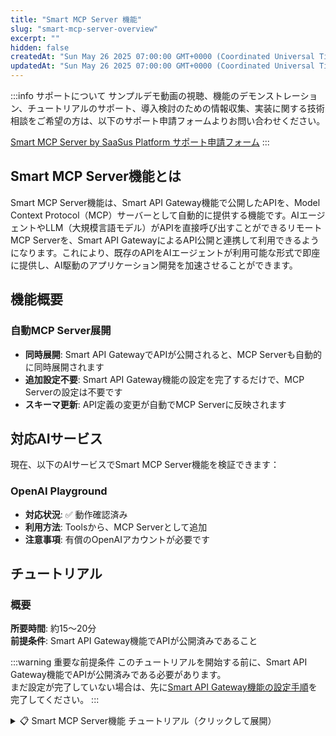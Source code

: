 ```yaml
---
title: "Smart MCP Server 機能"
slug: "smart-mcp-server-overview"
excerpt: ""
hidden: false
createdAt: "Sun May 26 2025 07:00:00 GMT+0000 (Coordinated Universal Time)"
updatedAt: "Sun May 26 2025 07:00:00 GMT+0000 (Coordinated Universal Time)"
---
```


:::info サポートについて
サンプルデモ動画の視聴、機能のデモンストレーション、チュートリアルのサポート、導入検討のための情報収集、実装に関する技術相談をご希望の方は、以下のサポート申請フォームよりお問い合わせください。

[Smart MCP Server by SaaSus Platform サポート申請フォーム](https://forms.gle/DVDqrcNc525E9GG68)
:::

## Smart MCP Server機能とは

Smart MCP Server機能は、Smart API Gateway機能で公開したAPIを、Model Context Protocol（MCP）サーバーとして自動的に提供する機能です。AIエージェントやLLM（大規模言語モデル）がAPIを直接呼び出すことができるリモートMCP Serverを、Smart API GatewayによるAPI公開と連携して利用できるようになります。これにより、既存のAPIをAIエージェントが利用可能な形式で即座に提供し、AI駆動のアプリケーション開発を加速させることができます。

## 機能概要

### 自動MCP Server展開
- **同時展開**: Smart API GatewayでAPIが公開されると、MCP Serverも自動的に同時展開されます
- **追加設定不要**: Smart API Gateway機能の設定を完了するだけで、MCP Serverの設定は不要です
- **スキーマ更新**: API定義の変更が自動でMCP Serverに反映されます

## 対応AIサービス

現在、以下のAIサービスでSmart MCP Server機能を検証できます：

### OpenAI Playground
- **対応状況**: ✅ 動作確認済み
- **利用方法**: Toolsから、MCP Serverとして追加
- **注意事項**: 有償のOpenAIアカウントが必要です

## チュートリアル

### 概要

**所要時間**: 約15〜20分  
**前提条件**: Smart API Gateway機能でAPIが公開済みであること

:::warning 重要な前提条件
このチュートリアルを開始する前に、Smart API Gateway機能でAPIが公開済みである必要があります。<br/>
まだ設定が完了していない場合は、先に[Smart API Gateway機能の設定手順](./manual.mdx)を完了してください。
:::

<details>
<summary>📋 Smart MCP Server機能 チュートリアル（クリックして展開）</summary>
<div>

このチュートリアルでは、Smart API Gateway機能で公開したAPIを、AIサービスが利用できるMCP Serverとして設定する手順を説明します。

---

## Step 1: MCP Server エンドポイントの確認

1. [SaaS開発コンソール](https://settings.console.saasus.io/dashboard)にログインします
2. 左側のメニューから **Smart API Gateway** を選択します
3. APIが公開されている状態であることを確認します
4. 画面をスクロールすると以下の情報が表示されますので控えてください：

- **MCP Server エンドポイント**: AIサービスが接続するためのエンドポイント

![smart-mcp-server-tutorial-2](/ja/img/api-gateway-function/smart-mcp-server-tutorial-2.png)

---

## Step 2: API Keyの確認

1. [SaaS運用コンソール](https://saasadmin.console.saasus.io/dashboard)にログインします
2. 左側のメニューから **ユーザー管理** を選択します
3. 特定のユーザーのActions列の **APIキー管理ボタン** を押下します
4. ダイアログでAPIキーが表示されますので控えてください（もし未発行の場合は、新しく発行してください）

![smart-mcp-server-tutorial-3](/ja/img/api-gateway-function/smart-mcp-server-tutorial-3.png)

## Step 3: OpenAI Playgroundの利用準備

:::warning 重要な注意事項
OpenAI Playgroundの利用には**有償のOpenAIアカウント**が必要です。無料アカウントでは利用できません。<br/>
また、API呼び出しごとに利用料金が発生しますので、予算設定等の適切な管理を行ってください。
:::

### OpenAIアカウントの準備

このステップでは、OpenAI Playgroundを利用するための前提条件を確認し、必要なアカウント設定を行います。

#### 1. OpenAIアカウントの作成・ログイン

1. [OpenAI Platform](https://platform.openai.com/) にアクセスします
2. 「Sign up」からアカウント作成画面に移動します
3. メールアドレス、パスワードの必要な認証情報を入力してメール検証を行います
4. 氏名と生年月日、Organization name、What best describes you?を入力してください
5. Invite your team、Make your first API callはお客様の状況に合わせて入力してください
6. Add some API creditsは後ほど設定するので、「I'll buy credits later」を押下してください

以上で登録は完了です。

#### 2. 支払い方法の設定（必須）

:::danger 重要
OpenAI Playgroundを利用するには、支払い方法の設定が**必須**です。
:::

1. [OpenAI Platform](https://platform.openai.com/)にログインします
2. 右上のアカウントアイコンを押下して、表示された「Your Profile」を選択します
3. サイドメニューから、「Billing」を選択します
3. 「Add payment details」から有効なクレジットカードを追加し、クレジットをチャージします

#### 3. OpenAI Playgroundへのアクセス確認

1. [OpenAI Playground](https://platform.openai.com/playground) にアクセスします
2. チャット画面が正常に表示されることを確認します
3. 簡単なメッセージを送信して利用可能であることを確認します

---

## Step 4: AIサービスでの動作検証

:::info
現時点では、OpenAI Playgroundでの動作検証のみサポートしております。
:::

### OpenAI Playground

1. [OpenAI Playground](https://platform.openai.com/playground) にアクセスします
2. **Tools** セクションで **Create...** をクリックします
3. **MCP Server** を選択します
  ![smart-mcp-server-tutorial-4](/ja/img/api-gateway-function/smart-mcp-server-tutorial-4.png)
4. **Add New** を選択します
  ![smart-mcp-server-tutorial-5](/ja/img/api-gateway-function/smart-mcp-server-tutorial-5.png)
5. 表示されたフォームにそれぞれ値を入力します：
  - **URL** : 控えておいた**MCP Serverエンドポイント**
  - **Label** : 任意のラベル
  - **Authentication** : **Custom headers** を選択
    - キー : **x-api-key**
    - 値 : **控えておいた**APIキー**
  ![smart-mcp-server-tutorial-6](/ja/img/api-gateway-function/smart-mcp-server-tutorial-6.png)
6. **Connect**を押下します
7. 成功するとToolsに利用可能なAPI一覧が表示されます
　![smart-mcp-server-tutorial-7](/ja/img/api-gateway-function/smart-mcp-server-tutorial-7.png)
8. **Add**を押下します
9. **Tools** セクションに追加したMCP Serverが表示されていることを確認します
　![smart-mcp-server-tutorial-8](/ja/img/api-gateway-function/smart-mcp-server-tutorial-8.png)

---

## Step 5: AIサービスからのAPI呼び出しテスト

### OpenAI Playground

1. チャットで、「（**MCP Server名**）でできる操作を教えて」と入力します
  ![smart-mcp-server-tutorial-9](/ja/img/api-gateway-function/smart-mcp-server-tutorial-9.png)
2. 「提供されたAPIキーを元に在庫情報を取得できる」と返答があったので、APIキーを提示して在庫情報を取得するように指示をします
3. 呼び出すAPIと「Approve」ボタンが表示されたら押下します
  ![smart-mcp-server-tutorial-9](/ja/img/api-gateway-function/smart-mcp-server-tutorial-10.png)
4. 期待したレスポンスであるか確認します
  ![smart-mcp-server-tutorial-10](/ja/img/api-gateway-function/smart-mcp-server-tutorial-11.png)

## Step 6: エラーのトラブルシューティング

### よくある問題と解決方法

#### 1. MCP Serverに接続できない

**症状**: AIサービスがMCP Serverに接続できない

**解決方法**:
- API Keyが正しく設定されているか確認する
- ネットワーク接続を確認する

#### 2. API呼び出しが失敗する

**症状**: MCP Server経由でのAPI呼び出しがエラーになる

**解決方法**:
- Smart API Gateway機能で公開したAPIが正常に動作するかをMCP Serverを経由せずに確認する
- API Keyの権限設定を確認する
- スロットリング制限に達していないか確認する

#### 3. ツールが表示されない

**症状**: AIサービスでツールの一覧が表示されない

**解決方法**:
- Smart API Gateway機能でAPIが正常に公開されているか確認する
- ブラウザのキャッシュをクリアしてから再試行する

---

## まとめ

このチュートリアルでは、Smart MCP Server機能を使用してAPIをAIサービス向けに公開する方法を学習しました。

### 完了した内容

- MCP Serverエンドポイントの確認
- AIサービス（OpenAI Playground）での接続設定
- API呼び出しのテスト

:::info
Smart MCP Server機能に関するご質問やサポートが必要な場合は、[サポート申請フォーム](https://forms.gle/DVDqrcNc525E9GG68)からお問い合わせください。
:::

</div>
</details>
